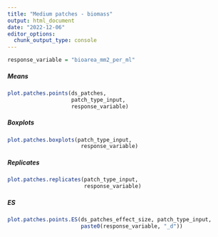 ```yaml
---
title: "Medium patches - biomass"
output: html_document
date: "2022-12-06"
editor_options: 
  chunk_output_type: console
---
```


```r
response_variable = "bioarea_mm2_per_ml"
```

##### Means

```r
plot.patches.points(ds_patches, 
                    patch_type_input,
                    response_variable)
```

##### Boxplots

```r
plot.patches.boxplots(patch_type_input,
                       response_variable)
```

##### Replicates

```r
plot.patches.replicates(patch_type_input,
                        response_variable)
```

##### ES

```r
plot.patches.points.ES(ds_patches_effect_size, patch_type_input,
                       paste0(response_variable, "_d"))
```